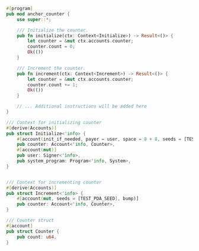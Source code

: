 ```rust expandable
#[program]
pub mod anchor_counter {
    use super::*;

    /// Initialize the counter.
    pub fn initialize(ctx: Context<Initialize>) -> Result<()> {
        let counter = &mut ctx.accounts.counter;
        counter.count = 0;
        Ok(())
    }

    /// Increment the counter.
    pub fn increment(ctx: Context<Increment>) -> Result<()> {
        let counter = &mut ctx.accounts.counter;
        counter.count += 1;
        Ok(())
    }

    // ... Additional instructions will be added here
}

/// Context for initializing counter
#[derive(Accounts)]
pub struct Initialize<'info> {
    #[account(init_if_needed, payer = user, space = 8 + 8, seeds = [TEST_PDA_SEED], bump)]
    pub counter: Account<'info, Counter>,
    #[account(mut)]
    pub user: Signer<'info>,
    pub system_program: Program<'info, System>,
}


/// Context for incrementing counter
#[derive(Accounts)]
pub struct Increment<'info> {
    #[account(mut, seeds = [TEST_PDA_SEED], bump)]
    pub counter: Account<'info, Counter>,
}

/// Counter struct
#[account]
pub struct Counter {
    pub count: u64,
}
```
